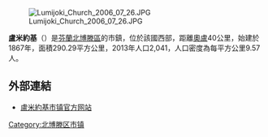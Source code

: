 [[Image:Lumijoki_Church_2006_07_26.JPG|thumb]]

'''盧米約基'''（{{lang-fi|Lumijoki}}）是[[芬蘭|芬蘭]][[北博滕區|北博滕區]]的市鎮，位於該國西部，距離[[奧盧|奧盧]]40公里，始建於1867年，面積290.29平方公里，2013年人口2,041，人口密度為每平方公里9.57人。

==外部連結==
{{commonscat|Lumijoki}}
* [http://www.lumijoki.fi/ 盧米約基市镇官方网站] {{Wayback|url=http://www.lumijoki.fi/ |date=20210116125455 }} {{fi}}

{{Finland-geo-stub}}
[[Category:北博滕区市镇|Category:北博滕区市镇]]